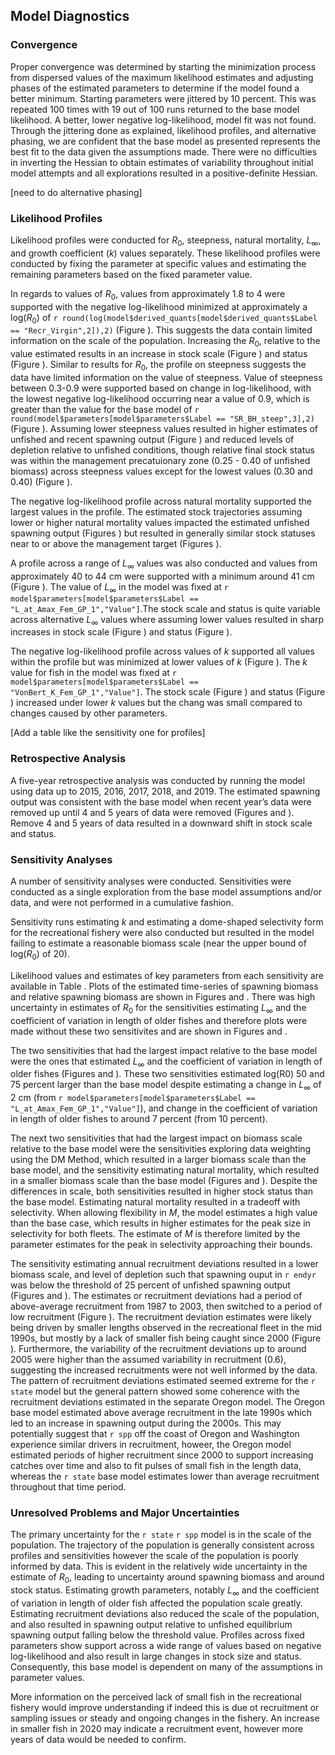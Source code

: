 ## Model Diagnostics

### Convergence

Proper convergence was determined by starting the minimization process from dispersed values of the maximum likelihood estimates and adjusting phases of the estimated parameters to determine if the model found a better minimum. Starting parameters were jittered by 10 percent. This was repeated 100 times with 19 out of 100 runs returned to the base model likelihood. A better, lower negative log-likelihood, model fit was not found. Through the jittering done as explained, likelihood profiles, and alternative phasing, we are confident that the base model as presented represents the best fit to the data given the assumptions made. There were no difficulties in inverting the Hessian to obtain estimates of variability throughout initial model attempts and all explorations resulted in a positive-definite Hessian. 

[need to do alternative phasing]

### Likelihood Profiles

Likelihood profiles were conducted for $R_0$, steepness, natural mortality, $L_{\infty}$, and growth coefficient ($k$) values separately. These likelihood profiles were conducted by fixing the parameter at specific values and estimating the remaining parameters based on the fixed parameter value. 

In regards to values of $R_0$, values from approximately 1.8 to 4 were supported with the negative log-likelihood minimized at approximately a log($R_0$) of `r round(log(model$derived_quants[model$derived_quants$Label == "Recr_Virgin",2]),2)` (Figure \ref{fig:r0-profile}). This suggests the data contain limited information on the scale of the population. Increasing the $R_0$, relative to the value estimated results in an increase in stock scale (Figure \ref{fig:r0-ssb}) and status (Figure \ref{fig:r0-depl}). 
Similar to results for $R_0$, the profile on steepness suggests the data have limited information on the value of steepness. Value of steepness between 0.3-0.9 were supported based on change in log-likelihood, with the lowest negative log-likelihood occurring near a value of 0.9, which is greater than the value for the base model of `r round(model$parameters[model$parameters$Label == "SR_BH_steep",3],2)` (Figure \ref{fig:h-profile}). Assuming lower steepness values resulted in higher estimates of unfished and recent spawning output (Figure \ref{fig:h-ssb}) and reduced levels of depletion relative to unfished conditions, though relative final stock status was within the management precatuionary zone (0.25 - 0.40 of unfished biomass) across steepness values except for the lowest values (0.30 and 0.40) (Figure \ref{fig:h-depl}).

The negative log-likelihood profile across natural mortality supported the largest values in the profile. The estimated stock trajectories assuming lower or higher natural mortality values impacted the estimated unfished spawning output (Figures \ref{fig:m-ssb}) but resulted in generally similar stock statuses near to or above the management target (Figures \ref{fig:m-depl}).

A profile across a range of $L_{\infty}$ values was also conducted and values from approximately 40 to 44 cm were supported with a minimum around 41 cm (Figure \ref{fig:linf-profile}). The value of $L_{\infty}$ in the model was fixed at `r model$parameters[model$parameters$Label == "L_at_Amax_Fem_GP_1","Value"]`.The stock scale and status is quite variable across alternative $L_{\infty}$ values where assuming lower values resulted in sharp increases in stock scale (Figure \ref{fig:linf-ssb}) and status (Figure \ref{fig:linf-depl}).

The negative log-likelihood profile across values of $k$ supported all values within the profile but was minimized at lower values of $k$ (Figure \ref{fig:k-profile}). The $k$ value for fish in the model was fixed at `r model$parameters[model$parameters$Label == "VonBert_K_Fem_GP_1","Value"]`. The stock scale (Figure \ref{fig:k-ssb}) and status (Figure \ref{fig:k-depl}) increased under lower $k$ values but the chang was small compared to changes caused by other parameters.

[Add a table like the sensitivity one for profiles]

### Retrospective Analysis

A five-year retrospective analysis was conducted by running the model using data up to 2015, 2016, 2017, 2018, and 2019. The estimated spawning output was consistent with the base model when recent year's data were removed up until 4 and 5 years of data were removed (Figures \ref{fig:retro-ssb} and \ref{fig:retro-depl}). Remove 4 and 5 years of data resulted in a downward shift in stock scale and status. 

### Sensitivity Analyses

A number of sensitivity analyses were conducted. Sensitivities were conducted as a single exploration from the base model assumptions and/or data, and were not performed in a cumulative fashion.

\begin{enumerate}
   
  \item Estimate annual recruitment deviations. 

  \item Data weighting according to the McAllister-Ianelli method (MI DW) using the weighting values shown in Table \ref{tab:dw}. 
  
  \item Data weighting according to the Dirichlet Multinomial method (DM DW) where the estimated parameters are shown in Table \ref{tab:dw}. 

  \item Estimate $L_{\infty}$.

  \item Estimate the coefficient of variation in length of older fishes.

  \item Estimate natural mortality ($M$).
  
  \item Exclude composition data prior to 1995 for the recreational fleet.
  
  \item Exclude fitting to commercial length data. Set the selectivity of the commercial fleet to equal that of the recreational fleet.
  
  \item Fix recreational selectivity form to be dome-shaped while also estimating annual recruitment deviations. 
  
  \item Allow commercial selectivity form to be dome-shaped.

  \item Estimate a recreational selectivity block from 1958-1999, and 2000-2020.   
  
\end{enumerate}

Sensitivity runs estimating $k$ and estimating a dome-shaped selectivity form for the recreational fishery were also conducted but resulted in the model failing to estimate a reasonable biomass scale (near the upper bound of log($R_0$) of 20). 

Likelihood values and estimates of key parameters from each sensitivity are available in Table \ref{tab:sensitivities}. Plots of the estimated time-series of spawning biomass and relative spawning biomass are shown in Figures \ref{fig:sens-ssb} and \ref{fig:sens-depl}. There was high uncertainty in estimates of $R_0$ for the sensitivities estimating $L_{\infty}$ and the coefficient of variation in length of older fishes and therefore plots were made without these two sensitivites and are shown in Figures \ref{fig:sens-ssb-subset} and \ref{fig:sens-depl-subset}.

The two sensitivities that had the largest impact relative to the base model were the ones that estimated $L_{\infty}$ and the coefficient of variation in length of older fishes (Figures \ref{fig:sens-ssb} and \ref{fig:sens-depl}). These two sensitivities estimated log(R0) 50 and 75 percent larger than the base model despite estimating a change in $L_{\infty}$ of 2 cm (from `r model$parameters[model$parameters$Label == "L_at_Amax_Fem_GP_1","Value"]`), and change in the coefficient of variation in length of older fishes to around 7 percent (from 10 percent).

The next two sensitivities that had the largest impact on biomass scale relative to the base model were the sensitivities exploring data weighting using the DM Method, which resulted in a larger biomass scale than the base model, and the sensitivity estimating natural mortality, which resulted in a smaller biomass scale than the base model (Figures \ref{fig:sens-ssb-subset} and \ref{fig:sens-depl-subset}). Despite the differences in scale, both sensitivities resulted in higher stock status than the base model. Estimating natural mortality resulted in a tradeoff with selectivity. When allowing flexibility in $M$, the model estimates a high value than the base case, which results in higher estimates for the peak size in selectivity for both fleets. The estimate of $M$ is therefore limited by the parameter estimates for the peak in selectivity approaching their bounds. 

The sensitivity estimating annual recruitment deviations resulted in a lower biomass scale, and level of depletion such that spawning ouput in `r endyr` was below the threshold of 25 percent of unfished spawning output (Figures \ref{fig:sens-ssb-subset} and \ref{fig:sens-depl-subset}). The estimates or recruitment deviations had a period of above-average recruitment from 1987 to 2003, then switched to a period of low recruitment (Figure \ref{fig:sens-recdev}). The recruitment deviation estimates were likely being driven by smaller lengths observed in the recreational fleet in the mid 1990s, but mostly by a lack of smaller fish being caught since 2000 (Figure \ref{fig:mean-rec-len-data}). Furthermore, the variability of the recruitment deviations up to around 2005 were higher than the assumed variability in recruitment (0.6), suggesting the increased recruitments were not well informed by the data. The pattern of recruitment deviations estimated seemed extreme for the `r state` model but the general pattern showed some coherence with the recruitment deviations estimated in the separate Oregon model. The Oregon base model estimated above average recruitment in the late 1990s which led to an increase in spawning output during the 2000s. This may potentially suggest that `r spp` off the coast of Oregon and Washington experience similar drivers in recruitment, howeer, the Oregon model estimated periods of higher recruitment since 2000 to support increasing catches over time and also to fit pulses of small fish in the length data, whereas the `r state` base model estimates lower than average recruitment throughout that time period.   


### Unresolved Problems and Major Uncertainties

The primary uncertainty for the `r state` `r spp` model is in the scale of the population. The trajectory of the population is generally consistent across profiles and sensitivities however the scale of the population is poorly informed by data. This is evident in the relatively wide uncertainty in the estimate of $R_0$, leading to uncertainty around spawning biomass and around stock status. Estimating growth parameters, notably $L_{\infty}$ and the coefficient of variation in length of older fish affected the population scale greatly. Estimating recruitment deviations also reduced the scale of the population, and also resulted in spawning output relative to unfished equilibrium spawning output falling below the threshold value. Profiles across fixed parameters show support across a wide range of values based on negative log-likelihood and also result in large changes in stock size and status. Consequently, this base model is dependent on many of the assumptions in parameter values. 

More information on the perceived lack of small fish in the recreational fishery would improve understanding if indeed this is due ot recruitment or sampling issues or steady and ongoing changes in the fishery. An increase in smaller fish in 2020 may indicate a recruitment event, however more years of data would be needed to confirm. 


